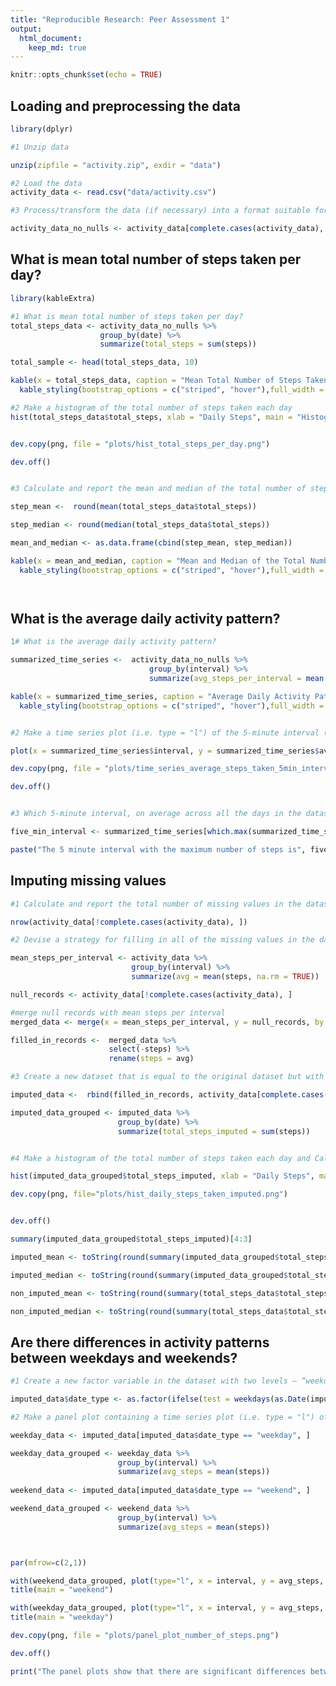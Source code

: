 ```yaml
---
title: "Reproducible Research: Peer Assessment 1"
output: 
  html_document:
    keep_md: true
---
```


```r
knitr::opts_chunk$set(echo = TRUE)
```

## Loading and preprocessing the data
```r
library(dplyr)

#1 Unzip data

unzip(zipfile = "activity.zip", exdir = "data")

#2 Load the data 
activity_data <- read.csv("data/activity.csv")

#3 Process/transform the data (if necessary) into a format suitable for your analysis. Ignore(Remove?) missing values

activity_data_no_nulls <- activity_data[complete.cases(activity_data), ]


```


## What is mean total number of steps taken per day?

```r
library(kableExtra)

#1 What is mean total number of steps taken per day?
total_steps_data <- activity_data_no_nulls %>% 
                    group_by(date) %>% 
                    summarize(total_steps = sum(steps))
```


```r

total_sample <- head(total_steps_data, 10)

kable(x = total_steps_data, caption = "Mean Total Number of Steps Taken Per Day", col.names = c("Date", "Total Steps"))%>%
  kable_styling(bootstrap_options = c("striped", "hover"),full_width = FALSE)


```


```r
#2 Make a histogram of the total number of steps taken each day
hist(total_steps_data$total_steps, xlab = "Daily Steps", main = "Histogram of total number of steps taken each day")


dev.copy(png, file = "plots/hist_total_steps_per_day.png")

dev.off()


#3 Calculate and report the mean and median of the total number of steps taken per day

step_mean <-  round(mean(total_steps_data$total_steps)) 

step_median <- round(median(total_steps_data$total_steps))

mean_and_median <- as.data.frame(cbind(step_mean, step_median))

kable(x = mean_and_median, caption = "Mean and Median of the Total Number of Steps Taken Per Day", col.names = c("Mean", "Median"))%>%
  kable_styling(bootstrap_options = c("striped", "hover"),full_width = FALSE)




```


## What is the average daily activity pattern?

```r

1# What is the average daily activity pattern?

summarized_time_series <-  activity_data_no_nulls %>% 
                               group_by(interval) %>% 
                               summarize(avg_steps_per_interval = mean(steps))

kable(x = summarized_time_series, caption = "Average Daily Activity Pattern", col.names = c("Interval", "Avg Steps Per Interval")) %>% 
  kable_styling(bootstrap_options = c("striped", "hover"),full_width = FALSE)


#2 Make a time series plot (i.e. type = "l") of the 5-minute interval (x-axis) and the average number of steps taken, averaged across all days (y-axis)

plot(x = summarized_time_series$interval, y = summarized_time_series$avg_steps_per_interval, type = "l",xlab = "5 Minute Interval", ylab = "Average Steps Taken")

dev.copy(png, file = "plots/time_series_average_steps_taken_5min_interval.png")

dev.off()


#3 Which 5-minute interval, on average across all the days in the dataset, contains the maximum number of steps?

five_min_interval <- summarized_time_series[which.max(summarized_time_series$avg_steps_per_interval), ][1]

paste("The 5 minute interval with the maximum number of steps is", five_min_interval, ".")

```



## Imputing missing values


```r

#1 Calculate and report the total number of missing values in the dataset (i.e. the total number of rows with NAs)

nrow(activity_data[!complete.cases(activity_data), ]) 

#2 Devise a strategy for filling in all of the missing values in the dataset. The strategy does not need to be sophisticated. For example, you could use the mean/median for that day, or the mean for that 5-minute interval, etc.

mean_steps_per_interval <- activity_data %>% 
                           group_by(interval) %>% 
                           summarize(avg = mean(steps, na.rm = TRUE))

null_records <- activity_data[!complete.cases(activity_data), ]

#merge null records with mean steps per interval
merged_data <- merge(x = mean_steps_per_interval, y = null_records, by.x = "interval", by.y = "interval")

filled_in_records <-  merged_data %>% 
                      select(-steps) %>% 
                      rename(steps = avg)

#3 Create a new dataset that is equal to the original dataset but with the missing data filled in.

imputed_data <-  rbind(filled_in_records, activity_data[complete.cases(activity_data), ])

imputed_data_grouped <- imputed_data %>% 
                        group_by(date) %>% 
                        summarize(total_steps_imputed = sum(steps))


#4 Make a histogram of the total number of steps taken each day and Calculate and report the mean and median total number of steps taken per day. Do these values differ from the estimates from the first part of the assignment? What is the impact of imputing missing data on the estimates of the total daily number of steps?

hist(imputed_data_grouped$total_steps_imputed, xlab = "Daily Steps", main = "Histogram of total number of steps taken each day (imputed data)")

dev.copy(png, file="plots/hist_daily_steps_taken_imputed.png")


dev.off()

summary(imputed_data_grouped$total_steps_imputed)[4:3]

imputed_mean <- toString(round(summary(imputed_data_grouped$total_steps_imputed)[[4]],2)) 

imputed_median <- toString(round(summary(imputed_data_grouped$total_steps_imputed)[[3]],2)) 

non_imputed_mean <- toString(round(summary(total_steps_data$total_steps)[[4]], 2)) 

non_imputed_median <- toString(round(summary(total_steps_data$total_steps)[[3]], 2))  


```



## Are there differences in activity patterns between weekdays and weekends?

```r

#1 Create a new factor variable in the dataset with two levels – “weekday” and “weekend” indicating whether a given date is a weekday or weekend day.

imputed_data$date_type <- as.factor(ifelse(test = weekdays(as.Date(imputed_data$date)) %in% c("Saturday", "Sunday"), yes = "weekend", no = "weekday"))     

#2 Make a panel plot containing a time series plot (i.e. type = "l") of the 5-minute interval (x-axis) and the average number of steps taken, averaged across all weekday days or weekend days (y-axis).

weekday_data <- imputed_data[imputed_data$date_type == "weekday", ]

weekday_data_grouped <- weekday_data %>% 
                        group_by(interval) %>% 
                        summarize(avg_steps = mean(steps))
             
weekend_data <- imputed_data[imputed_data$date_type == "weekend", ]

weekend_data_grouped <- weekend_data %>% 
                        group_by(interval) %>% 
                        summarize(avg_steps = mean(steps))



par(mfrow=c(2,1))

with(weekend_data_grouped, plot(type="l", x = interval, y = avg_steps, ylab= "Number of Steps"))
title(main = "weekend")

with(weekday_data_grouped, plot(type="l", x = interval, y = avg_steps, ylab= "Number of Steps"))
title(main = "weekday")

dev.copy(png, file = "plots/panel_plot_number_of_steps.png")

dev.off()

print("The panel plots show that there are significant differences between the Weeknd and Weekday activity patterns.")


```
